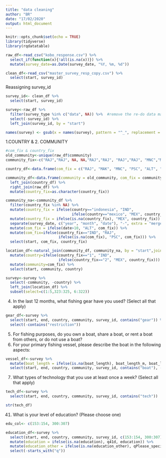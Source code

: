```yaml
---
title: "data cleaning"
author: "BR"
date: "17/02/2020"
output: html_document
---
```



```r
knitr::opts_chunk$set(echo = TRUE)
library(tidyverse)
library(rqdatatable)
```

```r
raw_df<-read_csv("kobo_response.csv") %>% 
  select_if(function(x){!all(is.na(x))}) %>% 
  mutate(survey_date=as.Date(survey_date, "%Y, %m, %d"))

clean_df<-read_csv("master_survey_resp_copy.csv") %>% 
  select(start, survey_id)
```

Reassigning survey_id
```r
survey_id<- clean_df %>% 
  select(start, survey_id)

survey<-raw_df %>% 
  filter(survey_type %in% c("data", NA)) %>%  #remove the re-do data marked as "training". to be combined back later
  select(-survey_id) %>% 
  left_join(survey_id, by = "start") 

names(survey) <- gsub(x = names(survey), pattern = "^_", replacement = "q")  
```

1.COUNTRY & 2. COMMUNITY 

```r
#com_fix & country_fix
old_community<-unique(raw_df$community)
community_fix<-c("RAJ","RAJ", NA, NA,"RAJ","RAJ", "RAJ","RAJ", "MNC","MAK", "MAK", "MAK", "MAK","MAK", "MAK","MAK","MNC", "MNC","PSC", "ALT", "ALT", "WKB", "WKB")

country_df<-data.frame(com_fix = c("RAJ", "MAK", "MNC", "PSC", "ALT", "WKB", "JPR"), country_fix = c("IND", "IND", "IND", "MEX", "MEX", "IND", "IND"))

community_df<-data.frame(community = old_community, com_fix = community_fix) %>% 
  left_join(country_df) %>% 
  right_join(raw_df) %>% 
  mutate(country_fix=as.character(country_fix))

community_na<-community_df %>% 
  filter(country_fix %in% NA) %>% 
  mutate(country_fix = ifelse(country=="indonesia", "IND", 
                              ifelse(country=="mexico", "MEX", country_fix))) %>% 
  mutate(country_fix = ifelse(is.na(country_fix), "MEX", country_fix)) %>% #correction made based on survey dates
  separate(survey_date, c("year", "month", "date"), "-", extra = "merge", convert = TRUE) %>% 
  mutate(com_fix = ifelse(date>10, "ALT", com_fix)) %>% 
  mutate(com_fix=ifelse(country_fix=="IND", "RAJ",
                        ifelse(is.na(com_fix), "PSC", com_fix))) %>% 
  select(start, com_fix, country_fix)

location_df<-natural_join(community_df, community_na, by = "start",jointype = "FULL") %>% 
  mutate(country=ifelse(country_fix=="1", "IND",
                        ifelse(country_fix=="2", "MEX", country_fix))) %>% 
  mutate(community=com_fix) %>% 
  select(start, community, country)

survey<-survey %>%
  select(-community, -country) %>% 
  left_join(location_df) %>% 
  subset(select=c(1:5,323:325, 6:322))
```


4. In the last 12 months, what fishing gear have you used? (Select all that apply)

```r
gear_df<-survey %>% 
  select(start, end, country, community, survey_id, contains("gear")) %>% 
  select(-contains("restriction"))
```

5. For fishing purposes, do you own a boat, share a boat, or rent a boat from others, or do not use a boat?
6. For your primary fishing vessel, please describe the boat in the following aspects:

```r
vessel_df<-survey %>%
  mutate(boat_length = ifelse(is.na(boat_length), boat_length_m, boat_length)) %>% 
  select(start, end, country, community, survey_id, contains("boat"), -boat_length_m)
```

7. What types of technology that you use at least once a week? (Select all that apply)
```r
tech_df<-survey %>% 
  select(start, end, country, community, survey_id, contains("tech"))

str(tech_df)
```

41. What is your level of education? (Please choose one)

```r
edu_col<- c(153:154, 300:307)

education_df<-survey %>% 
  select(start, end, country, community, survey_id, c(153:154, 300:307)) %>% 
  mutate(education = ifelse(is.na(education), q41d, education)) %>% 
  mutate(education_other = ifelse(is.na(education_other), qPlease_specify_other_002, education_other)) %>% 
  select(-starts_with("q"))
```

